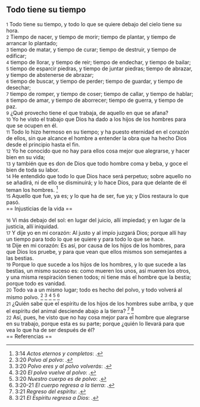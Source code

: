 == Todo tiene su tiempo ==

{{anchor|1}} <small>1</small> Todo tiene su tiempo, y todo lo que se quiere debajo del cielo tiene su hora.<br>
{{anchor|2}} <small>2</small> Tiempo de nacer, y tiempo de morir; tiempo de plantar, y tiempo de arrancar lo plantado;<br>
{{anchor|3}} <small>3</small> tiempo de matar, y tiempo de curar; tiempo de destruir, y tiempo de edificar;<br>
{{anchor|4}} <small>4</small> tiempo de llorar, y tiempo de reir; tiempo de endechar, y tiempo de bailar;<br>
{{anchor|5}} <small>5</small> tiempo de esparcir piedras, y tiempo de juntar piedras; tiempo de abrazar, y tiempo de abstenerse de abrazar;<br>
{{anchor|6}} <small>6</small> tiempo de buscar, y tiempo de perder; tiempo de guardar, y tiempo de desechar;<br>
{{anchor|7}} <small>7</small> tiempo de romper, y tiempo de coser; tiempo de callar, y tiempo de hablar;<br>
{{anchor|8}} <small>8</small> tiempo de amar, y tiempo de aborrecer; tiempo de guerra, y tiempo de paz.<br>
{{anchor|9}} <small>9</small> ¿Qué provecho tiene el que trabaja, de aquello en que se afana?<br>
{{anchor|10}} <small>10</small> Yo he visto el trabajo que Dios ha dado a los hijos de los hombres para que se ocupen en él.<br>
{{anchor|11}} <small>11</small> Todo lo hizo hermoso en su tiempo; y ha puesto eternidad en el corazón de ellos, sin que alcance el hombre a entender la obra que ha hecho Dios desde el principio hasta el fin.<br>
{{anchor|12}} <small>12</small> Yo he conocido que no hay para ellos cosa mejor que alegrarse, y hacer bien en su vida;<br>
{{anchor|13}} <small>13</small> y también que es don de Dios que todo hombre coma y beba, y goce el bien de toda su labor.<br>
{{anchor|14}} <small>14</small> He entendido que todo lo que Dios hace será perpetuo; sobre aquello no se añadirá, ni de ello se disminuirá; y lo hace Dios, para que delante de él teman los hombres. <ref>3:14 ''Actos eternos y completos'': {{lib|LU|2|2|2}}.</ref><br>
{{anchor|15}} <small>15</small> Aquello que fue, ya es; y lo que ha de ser, fue ya; y Dios restaura lo que pasó.<br>
== Injusticias de la vida ==

{{anchor|16}} <small>16</small> Vi más debajo del sol: en lugar del juicio, allí impiedad; y en lugar de la justicia, allí iniquidad.<br>
{{anchor|17}} <small>17</small> Y dije yo en mi corazón: Al justo y al impío juzgará Dios; porque allí hay un tiempo para todo lo que se quiere y para todo lo que se hace.<br>
{{anchor|18}} <small>18</small> Dije en mi corazón: Es así, por causa de los hijos de los hombres, para que Dios los pruebe, y para que vean que ellos mismos son semejantes a las bestias.<br>
{{anchor|19}} <small>19</small> Porque lo que sucede a los hijos de los hombres, y lo que sucede a las bestias, un mismo suceso es: como mueren los unos, así mueren los otros, y una misma respiración tienen todos; ni tiene más el hombre que la bestia; porque todo es vanidad.<br>
{{anchor|20}} <small>20</small> Todo va a un mismo lugar; todo es hecho del polvo, y todo volverá al mismo polvo. <ref>3:20 ''Polvo al polvo'': {{lib|LU|112|3|5}}.</ref> <ref>3:20 ''Polvo eres y al polvo volverás'': {{lib|LU|68|6|1}}.</ref> <ref>3:20 ''El polvo vuelve al polvo'': {{lib|LU|89|6|7}}.</ref> <ref>3:20 ''Nuestro cuerpo es de polvo'': {{lib|LU|112|7|19}}.</ref> <ref>3:20-21 ''El cuerpo regresa a la tierra'': {{lib|LU|1|4|3}}.</ref><br>
{{anchor|21}} <small>21</small> ¿Quién sabe que el espíritu de los hijos de los hombres sube arriba, y que el espíritu del animal desciende abajo a la tierra? <ref>3:21 ''Regreso del espíritu'': {{lib|LU|34|6|4}}.</ref> <ref>3:21 ''El Espíritu regresa a Dios'': {{lib|LU|1|4|3}}.</ref><br>
{{anchor|22}} <small>22</small> Así, pues, he visto que no hay cosa mejor para el hombre que alegrarse en su trabajo, porque esta es su parte; porque ¿quién lo llevará para que vea lo que ha de ser después de él?<br>
== Referencias ==

<references />
